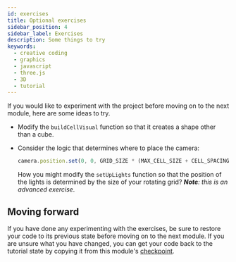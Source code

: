 ```yaml
---
id: exercises
title: Optional exercises
sidebar_position: 4
sidebar_label: Exercises
description: Some things to try
keywords:
  - creative coding
  - graphics
  - javascript
  - three.js
  - 3D
  - tutorial
---
```


If you would like to experiment with the project before moving on to the next
module, here are some ideas to try.

* Modify the `buildCellVisual` function so that it creates a shape other than
  a cube.
* Consider the logic that determines where to place the camera:
  
  ```javascript
  camera.position.set(0, 0, GRID_SIZE * (MAX_CELL_SIZE + CELL_SPACING));
  ```

  How you might modify the `setUpLights` function so that the position of the
  lights is determined by the size of your rotating grid? _**Note**: this is an
  advanced exercise_.

## Moving forward

If you have done any experimenting with the exercises, be sure to restore your
code to its previous state before moving on to the next module. If you are
unsure what you have changed, you can get your code back to the tutorial state
by copying it from this module's [checkpoint](./checkpoint.mdx).
